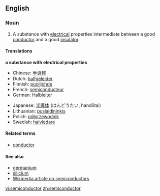 ==English==

===Noun===
{{en-noun-reg}}

#{{physics}} A substance with [[electrical]] properties intermediate between a good [[conductor]] and a good [[insulator]].

====Translations====
'''a substance with electrical properties'''
{{top}}
*Chinese: [[半導體]]
*Dutch: [[halfgeleider]] {{m}}
*Finnish: [[puolijohde]]
*French: [[semiconducteur]] {{m}}
*German: [[Halbleiter]] {{m}}
{{mid}}
*Japanese: [[半導体]] (はんどうたい, handōtai)
*Lithuanian: [[puslaidininkis]] {{m}}
*Polish: [[półprzewodnik]] {{m}}
*Swedish: [[halvledare]] {{c}}
{{bottom}}

====Related terms====
*[[conductor]]

====See also====
*[[germanium]]
*[[silicium]]
*[[w:Semiconductor|Wikipedia article on semiconductors]]

[[vi:semiconductor]]
[[zh:semiconductor]]